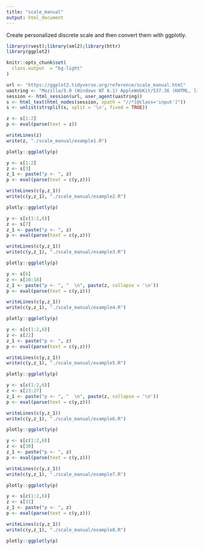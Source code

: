 ```yaml
---
title: "scale_manual"
output: html_document
---
```


Create personalized discrete scale and then convert them with ggplotly.

```r
library(rvest);library(xml2);library(httr)
library(ggplot2)

knitr::opts_chunk$set(
  class.output  = "bg-light"
)
```

```r
url <- "https://ggplot2.tidyverse.org/reference/scale_manual.html"
uastring <- "Mozilla/5.0 (Windows NT 6.1) AppleWebKit/537.36 (KHTML, like Gecko) Chrome/88.0.4324.190 Safari/537.36"
session <- html_session(url, user_agent(uastring))
s <- html_text(html_nodes(session, xpath = "//*[@class='input']"))
s <- unlist(strsplit(s, split = '\n', fixed = TRUE))
```

```r
z <- s[1:2]
p <- eval(parse(text = z))
```

```r
writeLines(z)
write(z, "./scale_manual/example1.R")
```

```r
plotly::ggplotly(p)
```

```r
y <- s[1:2]
z <- s[3]
z_1 <- paste("p <- ", z)
p <- eval(parse(text = c(y,z)))
```

```r
writeLines(c(y,z_1))
write(c(y,z_1), "./scale_manual/example2.R")
```

```r
plotly::ggplotly(p)
```

```r
y <- s[c(1:2,6)]
z <- s[7]
z_1 <- paste("p <- ", z)
p <- eval(parse(text = c(y,z)))
```

```r
writeLines(c(y,z_1))
write(c(y,z_1), "./scale_manual/example3.R")
```

```r
plotly::ggplotly(p)
```

```r
y <- s[6]
z <- s[10:18]
z_1 <- paste("p <- ", "  \n", paste(z, collapse = '\n'))
p <- eval(parse(text = c(y,z)))
```

```r
writeLines(c(y,z_1))
write(c(y,z_1), "./scale_manual/example4.R")
```

```r
plotly::ggplotly(p)
```

```r
y <- s[c(1:2,6)]
z <- s[22]
z_1 <- paste("p <- ", z)
p <- eval(parse(text = c(y,z)))
```

```r
writeLines(c(y,z_1))
write(c(y,z_1), "./scale_manual/example5.R")
```

```r
plotly::ggplotly(p)
```

```r
y <- s[c(1:2,6)]
z <- s[23:27]
z_1 <- paste("p <- ", "  \n", paste(z, collapse = '\n'))
p <- eval(parse(text = c(y,z)))
```

```r
writeLines(c(y,z_1))
write(c(y,z_1), "./scale_manual/example6.R")
```

```r
plotly::ggplotly(p)
```

```r
y <- s[c(1:2,6)]
z <- s[30]
z_1 <- paste("p <- ", z)
p <- eval(parse(text = c(y,z)))
```

```r
writeLines(c(y,z_1))
write(c(y,z_1), "./scale_manual/example7.R")
```

```r
plotly::ggplotly(p)
```

```r
y <- s[c(1:2,6)]
z <- s[31]
z_1 <- paste("p <- ", z)
p <- eval(parse(text = c(y,z)))
```

```r
writeLines(c(y,z_1))
write(c(y,z_1), "./scale_manual/example8.R")
```

```r
plotly::ggplotly(p)
```



